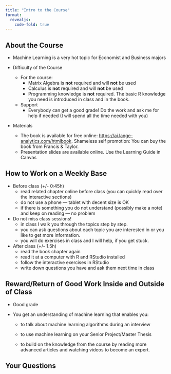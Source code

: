 ```yaml
---
title: "Intro to the Course"
format: 
  revealjs:
    code-fold: true
---
```


## About the Course {.smaller}

- Machine Learning is a very hot topic for Economist and Business majors

- Difficulty of the Course
   - For the course:
       - Matrix Algebra is **not**  required and will **not** be used
       - Calculus is **not**  required and will **not** be used
       - Programming knowledge  is **not**  required. The basic R knowledge you need is introduced in class and          in the book.
   - Support
       - Everybody can get a good grade! Do the work and ask me for help if needed (I will spend all the                time needed with you)

- Materials
   - The book is available for free online:
       <https://ai.lange-analytics.com/htmlbook>. Shameless          self promotion: You can buy the book from Francis & Taylor. 
   - Presentation slides are available online. Use the Learning Guide in Canvas


## How to Work on a Weekly Base {.smaller}

- Before class (+/- 0:45h)
    - read related chapter online before class (you can quickly read over the interactive sections) 
    - do not use a phone --- tablet with decent size is OK
    - if there is something you do not understand (possibly make a note) and keep on reading --- no problem

- Do not miss class sessions!
    - in class I walk you through the topics step by step.
    - you can ask questions about each topic you are interested in or you like to get more information.
    - you will do exercises in class and I will help, if you get stuck.
    
- After class (+/- 1.5h)
    - read the book chapter again
    - read it at a computer with R and RStudio installed
    - follow the interactive exercises in RStudio
    - write down questions you have and ask them next time in class

## Reward/Return of Good Work Inside and Outside of Class
    
- Good grade
    
- You get an understanding of machine learning that enables you:

       
    - to talk about machine learning algorithms during an interview
       
       
    - to use machine learning on your Senior Project/Master Thesis
       
       
    - to build on the knowledge from the course by reading more advanced articles and watching videos to become an expert.  

## Your Questions